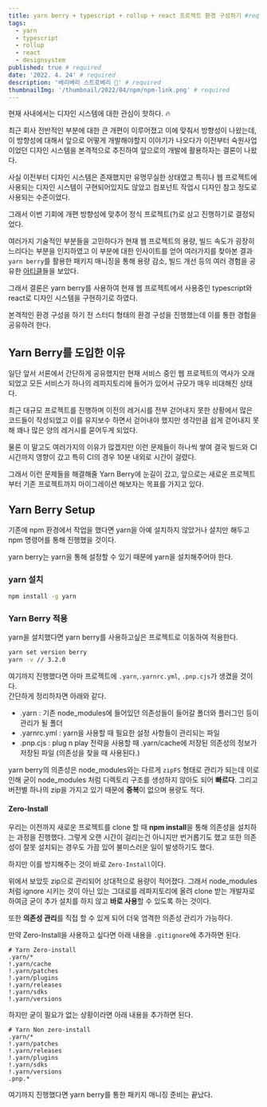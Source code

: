 ```yaml
---
title: yarn berry + typescript + rollup + react 프로젝트 환경 구성하기 #required
tags:
  - yarn
  - typescript
  - rollup
  - react
  - designsystem
published: true # required
date: '2022. 4. 24' # required
description: '베리베리 스트로베리 🍓' # required
thumbnailImg: '/thumbnail/2022/04/npm/npm-link.png' # required
---
```



현재 사내에서는 디자인 시스템에 대한 관심이 핫하다. 🔥

최근 회사 전반적인 부분에 대한 큰 개편이 이루어졌고 이에 맞춰서 방향성이 나왔는데, 이 방향성에 대해서 앞으로 어떻게 개발해야할지 이야기가 나오다가 이전부터 숙원사업이었던 디자인 시스템을 본격적으로 추진하여 앞으로의 개발에 활용하자는 결론이 나왔다.

사실 이전부터 디자인 시스템은 존재했지만 유명무실한 상태였고 특히나 웹 프로젝트에 사용되는 디자인 시스템이 구현되어있지도 않았고 컴포넌트 작업시 디자인 참고 정도로 사용되는 수준이었다.

그래서 이번 기회에 개편 방향성에 맞추어 정식 프로젝트(?)로 삼고 진행하기로 결정되었다.

여러가지 기술적인 부분들을 고민하다가 현재 웹 프로젝트의 용량, 빌드 속도가 굉장히 느리다는 부분을 인지하였고 이 부분에 대한 인사이트를 얻어 여러가지를 찾아본 결과
`yarn berry`를 활용한 패키지 매니징을 통해 용량 감소, 빌드 개선 등의 여러 경험을 공유한 [아티클](https://toss.tech/article/node-modules-and-yarn-berry)들을 보았다.

그래서 결론은 yarn berry를 사용하여 현재 웹 프로젝트에서 사용중인 typescript와 react로 디자인 시스템을 구현하기로 하였다.

본격적인 환경 구성을 하기 전 스터디 형태의 환경 구성을 진행했는데 이를 통한 경험을 공유하려 한다.

## Yarn Berry를 도입한 이유

일단 앞서 서론에서 간단하게 공유했지만 현재 서비스 중인 웹 프로젝트의 역사가 오래되었고 모든 서비스가 하나의 레파지토리에 들어가 있어서 규모가 매우 비대해진 상태다.

최근 대규모 프로젝트를 진행하며 이전의 레거시를 전부 걷어내지 못한 상황에서 많은 코드들이 작성되었고 이를 유지보수 하면서 걷어내야 했지만 생각만큼 쉽게 걷어내지 못해 꽤나 많은 양의 레거시를 묻어두게 되었다.

물론 이 말고도 여러가지의 이유가 많겠지만 이런 문제들이 하나씩 쌓여 결국 빌드와 CI 시간까지 영향이 갔고 특히 CI의 경우 10분 내외로 시간이 걸렸다.

그래서 이런 문제들을 해결해줄 Yarn Berry에 눈길이 갔고, 앞으로는 새로운 프로젝트부터 기존 프로젝트까지 마이그레이션 해보자는 목표를 가지고 있다.

## Yarn Berry Setup

기존에 npm 환경에서 작업을 했다면 yarn을 아예 설치하지 않았거나 설치만 해두고 npm 명령어를 통해 진행했을 것이다.

yarn berry는 yarn을 통해 설정할 수 있기 때문에 yarn을 설치해주어야 한다.

### yarn 설치

```bash
npm install -g yarn
```

### Yarn Berry 적용

yarn을 설치했다면 yarn berry를 사용하고싶은 프로젝트로 이동하여 적용한다.

```bash
yarn set version berry
yarn -v // 3.2.0
```

여기까지 진행했다면 아마 프로젝트에 `.yarn`,`.yarnrc.yml`, `.pnp.cjs`가 생겼을 것이다.  
간단하게 정리하자면 아래와 같다.

- .yarn : 기존 node_modules에 들어있던 의존성들이 들어갈 폴더와 플러그인 등이 관리가 될 폴더
- .yarnrc.yml : yarn을 사용할 때 필요한 설정 사항들이 관리되는 파일
- .pnp.cjs : plug n play 전략을 사용할 때 .yarn/cache에 저장된 의존성의 정보가 저장된 파일 (의존성을 찾을 때 사용된다.)

yarn berry의 의존성은 node_modules와는 다르게 `zipFS` 형태로 관리가 되는데 이로 인해 굳이 node_modules 처럼 디렉토리 구조를 생성하지 않아도 되어 **빠르다**. 그리고 버전별 하나의 zip을 가지고 있기 때문에 **중복**이 없으며 용량도 적다.

#### Zero-Install

우리는 이전까지 새로운 프로젝트를 clone 할 때 **npm install**을 통해 의존성을 설치하는 과정을 진행했다. 그렇게 오랜 시간이 걸리는건 아니지만 번거롭기도 했고 또한 의존성이 잘못 설치되는 경우도 가끔 있어 불미스러운 일이 발생하기도 했다.

하지만 이를 방지해주는 것이 바로 `Zero-Install`이다.

위에서 보았듯 zip으로 관리되어 상대적으로 용량이 적어졌다. 그래서 node_modules처럼 ignore 시키는 것이 아닌 있는 그대로를 레파지토리에 올려 clone 받는 개발자로 하여금 굳이 추가 설치를 하지 않고 **바로 사용**할 수 있도록 하는 것이다.

또한 **의존성 관리**를 직접 할 수 있게 되어 더욱 엄격한 의존성 관리가 가능하다.

만약 Zero-Install을 사용하고 싶다면 아래 내용을 `.gitignore`에 추가하면 된다.

```gitignore
# Yarn Zero-install
.yarn/*
!.yarn/cache
!.yarn/patches
!.yarn/plugins
!.yarn/releases
!.yarn/sdks
!.yarn/versions
```

하지만 굳이 필요가 없는 상황이라면 아래 내용을 추가하면 된다.

```gitignore
# Yarn Non zero-install
.yarn/*
!.yarn/patches
!.yarn/releases
!.yarn/plugins
!.yarn/sdks
!.yarn/versions
.pnp.*
```

여기까지 진행했다면 yarn berry를 통한 패키지 매니징 준비는 끝났다.
